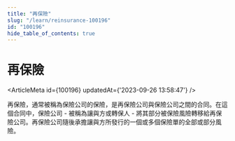 ```yaml
---
title: "再保險"
slug: "/learn/reinsurance-100196"
id: "100196"
hide_table_of_contents: true
---
```



# 再保險

<ArticleMeta id={100196} updatedAt={'2023-09-26 13:58:47'} />
<div className='border-solid border-b border-t-0 my-4 border-[var(--ifm-color-gray-300)]' />

再保險，通常被稱為保險公司的保險，是再保險公司與保險公司之間的合同。在這個合同中，保險公司 - 被稱為讓與方或轉保人 - 將其部分被保險風險轉移給再保險公司。再保險公司隨後承擔讓與方所發行的一個或多個保險單的全部或部分風險。

